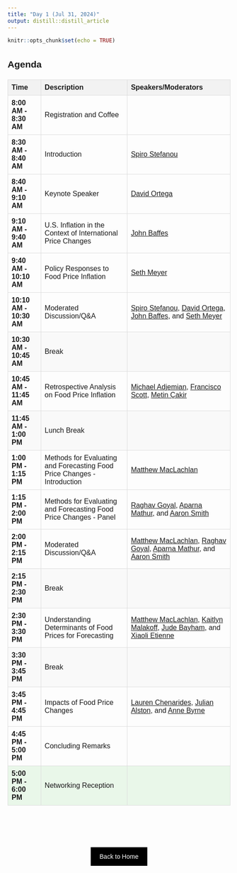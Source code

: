 ```yaml
---
title: "Day 1 (Jul 31, 2024)"
output: distill::distill_article
---
```


```r
knitr::opts_chunk$set(echo = TRUE)
```

<style>
  body {
    font-family: Arial, sans-serif;
    line-height: 1.6;
    margin: 20px;
  }
  .agenda-table {
    width: 100%;
    border-collapse: collapse;
    margin-bottom: 20px;
  }
  .agenda-table th, .agenda-table td {
    border: 1px solid #ddd;
    padding: 8px;
    text-align: left;
  }
  .agenda-table th {
    background-color: #f2f2f2;
  }
  .session-time {
    font-weight: bold;
  }
  .break-row {
    background-color: #f9f9f9;
  }
  .networking-row {
    background-color: #e9f7e9;
  }
  .btn {
    background-color: black;
    color: white;
    padding: 10px 20px;
    text-align: center;
    text-decoration: none;
    display: inline-block;
  }
</style>

## Agenda

<table class="agenda-table">
  <thead>
    <tr>
      <th>Time</th>
      <th>Description</th>
      <th>Speakers/Moderators</th>
    </tr>
  </thead>
  <tbody>
    <tr>
      <td class="session-time">8:00 AM - 8:30 AM</td>
      <td>Registration and Coffee</td>
      <td></td>
    </tr>
    <tr>
      <td class="session-time">8:30 AM - 8:40 AM</td>
      <td>Introduction</td>
      <td><a href="speakers/spiro.html" target="_blank">Spiro Stefanou</a></td>
    </tr>
    <tr>
      <td class="session-time">8:40 AM - 9:10 AM</td>
      <td>Keynote Speaker</td>
      <td><a href="speakers/ortega.html" target="_blank">David Ortega</a></td>
    </tr>
    <tr>
      <td class="session-time">9:10 AM - 9:40 AM</td>
      <td>U.S. Inflation in the Context of International Price Changes</td>
      <td><a href="speakers/baffes.html" target="_blank">John Baffes</a></td>
    </tr>
    <tr>
      <td class="session-time">9:40 AM - 10:10 AM</td>
      <td>Policy Responses to Food Price Inflation</td>
      <td><a href="speakers/meyer.html" target="_blank">Seth Meyer</a></td>
    </tr>
    <tr>
      <td class="session-time">10:10 AM - 10:30 AM</td>
      <td>Moderated Discussion/Q&A</td>
      <td><a href="speakers/spiro.html" target="_blank">Spiro Stefanou</a>, <a href="speakers/ortega.html" target="_blank">David Ortega</a>, <a href="speakers/baffes.html" target="_blank">John Baffes</a>, and <a href="speakers/meyer.html" target="_blank">Seth Meyer</a></td>
    </tr>
    <tr class="break-row">
      <td class="session-time">10:30 AM - 10:45 AM</td>
      <td>Break</td>
      <td></td>
    </tr>
    <tr>
      <td class="session-time">10:45 AM - 11:45 AM</td>
      <td>Retrospective Analysis on Food Price Inflation</td>
      <td><a href="speakers/adjemian.html" target="_blank">Michael Adjemian</a>, <a href="speakers/scott.html" target="_blank">Francisco Scott</a>, <a href="speakers/cakir.html" target="_blank">Metin Çakir</a></td>
    </tr>
    <tr class="break-row">
      <td class="session-time">11:45 AM - 1:00 PM</td>
      <td>Lunch Break</td>
      <td></td>
    </tr>
    <tr>
      <td class="session-time">1:00 PM - 1:15 PM</td>
      <td>Methods for Evaluating and Forecasting Food Price Changes - Introduction</td>
      <td><a href="speakers/maclachlan.html" target="_blank">Matthew MacLachlan</a></td>
    </tr>
    <tr>
      <td class="session-time">1:15 PM - 2:00 PM</td>
      <td>Methods for Evaluating and Forecasting Food Price Changes - Panel</td>
      <td><a href="speakers/goyal.html" target="_blank">Raghav Goyal</a>, <a href="speakers/mathur.html" target="_blank">Aparna Mathur</a>, and <a href="speakers/smith.html" target="_blank">Aaron Smith</a></td>
    </tr>
    <tr>
      <td class="session-time">2:00 PM - 2:15 PM</td>
      <td>Moderated Discussion/Q&A</td>
      <td><a href="speakers/maclachlan.html" target="_blank">Matthew MacLachlan</a>, <a href="speakers/goyal.html" target="_blank">Raghav Goyal</a>, <a href="speakers/mathur.html" target="_blank">Aparna Mathur</a>, and <a href="speakers/smith.html" target="_blank">Aaron Smith</a></td>
    </tr>
    <tr class="break-row">
      <td class="session-time">2:15 PM - 2:30 PM</td>
      <td>Break</td>
      <td></td>
    </tr>
    <tr>
      <td class="session-time">2:30 PM - 3:30 PM</td>
      <td>Understanding Determinants of Food Prices for Forecasting</td>
      <td><a href="speakers/maclachlan.html" target="_blank">Matthew MacLachlan</a>, <a href="speakers/malakoff.html" target="_blank">Kaitlyn Malakoff</a>, <a href="speakers/bayham.html" target="_blank">Jude Bayham</a>, and <a href="speakers/etienne.html" target="_blank">Xiaoli Etienne</a></td>
    </tr>
    <tr class="break-row">
      <td class="session-time">3:30 PM - 3:45 PM</td>
      <td>Break</td>
      <td></td>
    </tr>
    <tr>
      <td class="session-time">3:45 PM - 4:45 PM</td>
      <td>Impacts of Food Price Changes</td>
      <td><a href="speakers/chenarides.html" target="_blank">Lauren Chenarides</a>, <a href="speakers/alston.html" target="_blank">Julian Alston</a>, and <a href="speakers/byrne.html" target="_blank">Anne Byrne</a></td>
    </tr>
    <tr>
      <td class="session-time">4:45 PM - 5:00 PM</td>
      <td>Concluding Remarks</td>
      <td></td>
    </tr>
    <tr class="networking-row">
      <td class="session-time">5:00 PM - 6:00 PM</td>
      <td>Networking Reception</td>
      <td></td>
    </tr>
  </tbody>
</table>

<!--
## Agenda

| Time | Description | Speakers/Moderators | 
|----------------------|---------------------------------------|------------------------------------------|
| 8:00 AM - 8:30 AM    | Registration and Coffee                                                  | |
| 8:30 AM - 8:40 AM    | Introduction                                                             | [Spiro Stefanou](spiro.html) |
| 8:40 AM - 9:10 AM    | Keynote Speaker                                                          | [David Ortega](ortega.html) |
| 9:10 AM - 9:40 AM    | U.S. Inflation in the Context of International Price Changes             | [John Baffes](baffes.html) |
| 9:40 AM - 10:10 AM   | Policy Responses to Food Price Inflation                                 | [Seth Meyer](meyer.html) |
| 10:10 AM - 10:30 AM  | Moderated Discussion/Q&A                                                 | [Spiro Stefanou](spiro.html), [David Ortega](ortega.html), [John Baffes](baffes.html), and  [Seth Meyer](meyer.html) |
| 10:30 AM - 10:45 AM  | Break                                                                    | |
| 10:45 AM - 11:45 AM  | Retrospective Analysis on Food Price Inflation                           | [Michael Adjemian](adjemian.html), [Francisco Scott](scott.html), [Metin Çakir](cakir.html) |
| 11:45 AM - 1:00 PM   | Lunch Break                                                              | |
| 1:00 PM - 1:15 PM    | Methods for Evaluating and Forecasting Food Price Changes - Introduction | [Matthew MacLachlan](maclachlan.html) |
| 1:15 PM - 2:00 PM    | Methods for Evaluating and Forecasting Food Price Changes - Panel        | [Rahgav Goyal](goyal.html), [Aparna Mathur](mathur.html), and  [Aaron Smith](smith.html) |
| 2:00 PM - 2:15 PM    | Moderated Discussion/Q&A                                                 | [Matthew MacLachlan](maclachlan.html), [Rahgav Goyal](goyal.html), [Aparna Mathur](mathur.html), and  [Aaron Smith](smith.html) |
| 2:15 PM - 2:30 PM    | Break                                                                    | |
| 2:30 PM - 3:30 PM    | Understanding Determinants of Food Prices for Forecasting                | [Matthew MacLachlan](maclachlan.html), [Kaitlyn Malakoff](malakoff.html), [Jude Bayham](bayham.html),  and [Xiaoli Etienne](etienne.html) |
| 3:30 PM - 3:45 PM    | Break                                                                    | |
| 3:45 PM - 4:45 PM    | Impacts of Food Price Changes                                            | [Lauren Chenarides](chenarides.html), [Julian Alston](alston.html), and [Anne Byrne](byrne.html) |
| 4:45 PM - 5:00 PM    | Concluding Remarks                                                       | |
| 5:00 PM - 6:00 PM    | Networking Reception                                                     | |

-->

<!-- ################## -->

<div style="padding-bottom: 60px;"></div>

<!--===================================-->
<div style="text-align: center;">
  <a href="index.html" class="btn" style="background-color: black; color: white; padding: 10px 20px; text-align: center; text-decoration: none; display: inline-block;">Back to Home</a>
</div>








<!-- ################## -->

<!-- Back to Top Button 
<div id="back-to-top" style="position: fixed; bottom: 20px; right: 20px; display: none;">
  <a href="#top" onclick="document.body.scrollTop = 0; document.documentElement.scrollTop = 0; return false;" style="text-decoration: none; color: white; background-color: black; padding: 10px;">Back to Top</a>
</div>

<script>
window.onscroll = function() {scrollFunction()};

function scrollFunction() {
  if (document.body.scrollTop > 20 || document.documentElement.scrollTop > 20) {
    document.getElementById("back-to-top").style.display = "block";
  } else {
    document.getElementById("back-to-top").style.display = "none";
  }
}
</script>
-->
